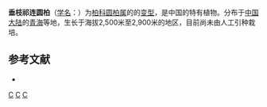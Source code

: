 {{Infraspeciesbox
| image = 
| image_caption = 
| status = 
| status_system = 
| genus = Sabina
| species = przewalskii
| varietas = pendula
| authority = [[郑万钧|Cheng]] et [[傅立国|L. K. Fu]]
| synonyms = 
}}
'''垂枝祁连圆柏'''（[[学名|学名]]：{{lang|la|''Sabina przewalskii'' f. ''pendula''}}）为[[柏科|柏科]][[圆柏属|圆柏属]][[]]的[[变型|]]的[[变型]]，是中国的特有植物。分布于[[中国大陆|中国大陆]]的[[青海|青海]]等地，生长于海拔2,500米至2,900米的地区，目前尚未由人工引种栽培。

== 参考文献 ==
<div class="references-small">
* {{cite web| url =http://www.bioinfo.cn/db05/KmzwSpecies.php?action=view&id=24280| title =垂枝祁连圆柏（变型）| work =《中国高等植物数据库全库》| publisher =中国科学院微生物研究所| author =昆明植物研究所| accessdate =2009-02-26| deadurl =yes| archiveurl =https://web.archive.org/web/20160305035455/http://www.bioinfo.cn/db05/KmzwSpecies.php?action=view&id=24280| archivedate =2016-03-05}}
</div>
{{Taxonbar}}

[[Category:中國特有植物|C]]
[[Category:圆柏属|C]]
[[Category:青海植物|C]]
{{plant-stub}}